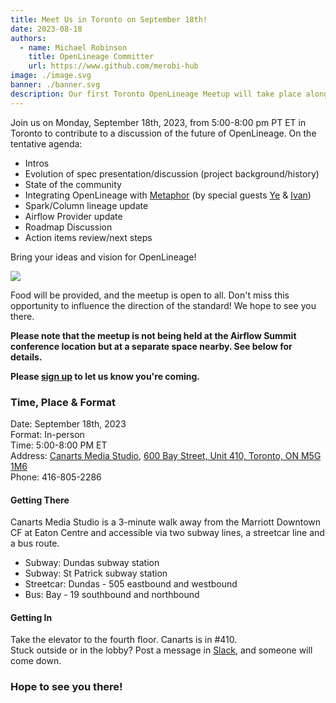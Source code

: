 ```yaml
---
title: Meet Us in Toronto on September 18th!
date: 2023-08-18
authors: 
  - name: Michael Robinson
    title: OpenLineage Committer
    url: https://www.github.com/merobi-hub
image: ./image.svg
banner: ./banner.svg
description: Our first Toronto OpenLineage Meetup will take place alongside Airflow Summit on September 18th.
---
```


Join us on Monday, September 18th, 2023, from 5:00-8:00 pm PT ET in Toronto to 
contribute to a discussion of the future of OpenLineage. On the tentative agenda: 
- Intros
- Evolution of spec presentation/discussion (project background/history)
- State of the community
- Integrating OpenLineage with [Metaphor](https://metaphor.io/) (by special guests [Ye](https://www.linkedin.com/in/yeliu84/) & [Ivan](https://www.linkedin.com/in/ivanperepelitca/))
- Spark/Column lineage update
- Airflow Provider update
- Roadmap Discussion
- Action items review/next steps

Bring your ideas and vision for OpenLineage!

![](./banner.svg#banner)

<!--truncate-->

Food will be provided, and the meetup is open to all. Don't miss this opportunity 
to influence the direction of the standard! We hope to see you there. 

**Please note that the meetup is not being held at the Airflow Summit conference 
location but at a separate space nearby. See below for details.** 

**Please [sign up](https://www.meetup.com/openlineage/events/295488014/?utm_medium=referral&utm_campaign=share-btn_savedevents_share_modal&utm_source=link)
to let us know you're coming.**

### Time, Place & Format

Date: September 18th, 2023  
Format: In-person  
Time: 5:00-8:00 PM ET  
Address: [Canarts Media Studio](https://www.canarts.com/), [600 Bay Street, Unit 410, Toronto, ON M5G 1M6](https://goo.gl/maps/Q4k6MQ9AhsmPUUkX9)  
Phone: 416-805-2286

#### Getting There
Canarts Media Studio is a 3-minute walk away from the Marriott Downtown CF at 
Eaton Centre and accessible via two subway lines, a streetcar line and a bus route.

- Subway: Dundas subway station
- Subway: St Patrick subway station
- Streetcar: Dundas - 505 eastbound and westbound
- Bus: Bay - 19 southbound and northbound

#### Getting In 
Take the elevator to the fourth floor. Canarts is in #410.  
Stuck outside or in the lobby? Post a message in [Slack](https://bit.ly/lineageslack), and someone will come down.

### Hope to see you there!